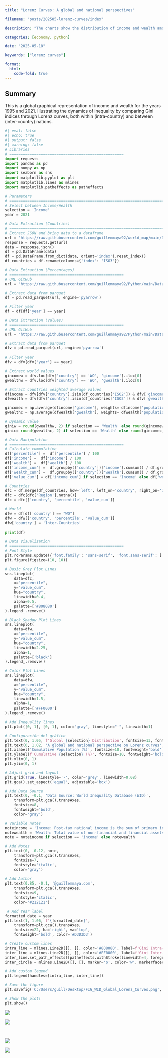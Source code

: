 ```yaml
---
title: "Lorenz Curves: A global and national perspectives"

filename: "posts/202505-lorenz-curves/index"

description: "The charts show the distribution of income and wealth among countries and globally."

categories: [economy, python]

date: "2025-05-18"

keywords: ["lorenz curves"]

format:
  html:
    code-fold: true
---
```


## Summary

This is a global graphical representation of income and wealth for the years 1995 and 2021. Illustrating the dynamics of inequality by comparing Gini indices through Lorenz curves, both within (intra-country) and between (inter-country) nations.

```python
#| eval: false
#| echo: true
#| output: false
#| warning: false
# Libraries
# ===================================================
import requests
import pandas as pd
import numpy as np
import seaborn as sns
import matplotlib.pyplot as plt
import matplotlib.lines as mlines
import matplotlib.patheffects as patheffects

# Parameters
# =====================================================================
# Select between Income/Wealth
selection = 'Income'
year = 2021

# Data Extraction (Countries)
# =====================================================================
# Extract JSON and bring data to a dataframe
url = 'https://raw.githubusercontent.com/guillemmaya92/world_map/main/Dim_Country.json'
response = requests.get(url)
data = response.json()
df = pd.DataFrame(data)
df = pd.DataFrame.from_dict(data, orient='index').reset_index()
df_countries = df.rename(columns={'index': 'ISO3'})

# Data Extraction (Percentages)
# ===================================================
# URL GitHub
url = "https://raw.githubusercontent.com/guillemmaya92/Python/main/Data/WID_Percentiles.parquet"

# Extract data from parquet
df = pd.read_parquet(url, engine='pyarrow')

# Filter year
df = df[df['year'] == year]

# Data Extraction (Values)
# ===================================================
# URL GitHub
url = "https://raw.githubusercontent.com/guillemmaya92/Python/main/Data/WID_Values.parquet"

# Extract data from parquet
dfv = pd.read_parquet(url, engine='pyarrow')

# Filter year
dfv = dfv[dfv['year'] == year]

# Extract world values
gincomew = dfv.loc[dfv['country'] == 'WO', 'gincome'].iloc[0]
gwealthw = dfv.loc[dfv['country'] == 'WO', 'gwealth'].iloc[0]

# Extract countries weighted average values
dfincome = dfv[dfv['country'].isin(df_countries['ISO2']) & dfv['gincome'].notnull() & dfv['population'].notnull()]
dfwealth = dfv[dfv['country'].isin(df_countries['ISO2']) & dfv['gwealth'].notnull() & dfv['population'].notnull()]

gincomec = np.average(dfincome['gincome'], weights= dfincome['population'])
gwealthc = np.average(dfwealth['gwealth'], weights= dfwealth['population'])

# Dynamic value
giniw = round(gwealthw, 2) if selection == 'Wealth' else round(gincomew, 2)
ginic= round(gwealthc, 2) if selection == 'Wealth' else round(gincomec, 2)

# Data Manipulation
# ===================================================
# Calculate cummulative
df['percentile'] =  df['percentile'] / 100
df['income'] =  df['income'] / 100
df['wealth'] =  df['wealth'] / 100
df['income_cum'] =  df.groupby(['country'])['income'].cumsum() / df.groupby(['country'])['income'].transform('sum')
df['wealth_cum'] =  df.groupby(['country'])['wealth'].cumsum() / df.groupby(['country'])['wealth'].transform('sum')
df['value_cum'] = df['income_cum'] if selection == 'Income' else df['wealth_cum']

# Countries
dfc = df.merge(df_countries, how='left', left_on='country', right_on='ISO2')
dfc = dfc[dfc['Region'].notna()]
dfc = dfc[['country', 'percentile', 'value_cum']]

# World
dfw = df[df['country'] == "WO"]
dfw = dfw[['country', 'percentile', 'value_cum']]
dfw['country'] = 'Inter-Countries'

print(df)

# Data Visualization
# ===================================================
# Font Style
plt.rcParams.update({'font.family': 'sans-serif', 'font.sans-serif': ['Open Sans'], 'font.size': 10})
plt.figure(figsize=(10, 10))

# Basic Grey Plot Lines
sns.lineplot(
    data=dfc, 
    x="percentile", 
    y="value_cum", 
    hue="country",
    linewidth=0.4,
    alpha=0.5,
    palette=['#808080']
).legend_.remove()

# Black Shadow Plot Lines
sns.lineplot(
    data=dfw, 
    x="percentile", 
    y="value_cum", 
    hue="country",
    linewidth=2.25,
    alpha=1,
    palette=['black']
).legend_.remove()

# Color Plot Lines
sns.lineplot(
    data=dfw, 
    x="percentile", 
    y="value_cum", 
    hue="country",
    linewidth=1.5,
    alpha=1,
    palette=['#FF0000']
).legend_.remove()

# Add Inequality lines
plt.plot([0, 1], [0, 1], color="gray", linestyle="-", linewidth=1)

# Configuración del gráfico
plt.text(0, 1.05, f'Global {selection} Distribution', fontsize=13, fontweight='bold', ha='left', transform=plt.gca().transAxes)
plt.text(0, 1.02, 'A global and national perspective on Lorenz curves', fontsize=9, color='#262626', ha='left', transform=plt.gca().transAxes)
plt.xlabel('Cumulative Population (%)', fontsize=10, fontweight='bold')
plt.ylabel(f'Cumulative {selection} (%)', fontsize=10, fontweight='bold')
plt.xlim(0, 1)
plt.ylim(0, 1)

# Adjust grid and layout
plt.grid(True, linestyle='-', color='grey', linewidth=0.08)
plt.gca().set_aspect('equal', adjustable='box')

# Add Data Source
plt.text(0, -0.1, 'Data Source: World Inequality Database (WID)', 
    transform=plt.gca().transAxes, 
    fontsize=8,
    fontweight='bold',
    color='gray')

# Variable notes
noteincome = 'Income: Post-tax national income is the sum of primary incomes over all sectors (private and public), minus taxes.'
notewealth = 'Wealth: Total value of non-financial and financial assets held by households, minus their debts.'
note = noteincome if selection == 'income' else notewealth

# Add Notes
plt.text(0, -0.12, note, 
    transform=plt.gca().transAxes, 
    fontsize=7,
    fontstyle='italic',
    color='gray')

# Add Author
plt.text(0.85, -0.1, '@guillemmaya.com', 
    transform=plt.gca().transAxes, 
    fontsize=9,
    fontstyle='italic',
    color='#212121')

 # Add Year label
formatted_date = year
plt.text(1, 1.06, f'{formatted_date}',
    transform=plt.gca().transAxes,
    fontsize=22, ha='right', va='top',
    fontweight='bold', color='#D3D3D3')

# Create custom lines
intra_line = mlines.Line2D([], [], color='#808080', label=f'Gini Intra-Countries: {ginic}', linewidth=2)
inter_line = mlines.Line2D([], [], color='#FF0000', label=f'Gini Inter-Countries: {giniw}', linewidth=2)
inter_line.set_path_effects([patheffects.withStroke(linewidth=4, foreground='black')])
inter_circle = mlines.Line2D([], [], marker='o', color='w', markerfacecolor='#FF0000', markeredgecolor='black', markersize=8, label='Inter-Countries', linewidth=0)

# Add custom legend
plt.legend(handles=[intra_line, inter_line])

# Save the figure
plt.savefig('C:/Users/guill/Desktop/FIG_WID_Global_Lorenz_Curves.png', format='png', dpi=300, bbox_inches='tight')

# Show the plot!
plt.show()
```

::: {layout-ncol="2"}
![](income_1995.jpeg){.lightbox}

![](wealth_1995.jpeg){.lightbox}
:::

::: {style="height: 1rem;"}
:::

::: {layout-ncol="2"}
![](income_2021.jpeg){.lightbox}

![](wealth_2021.jpeg){.lightbox}
:::
